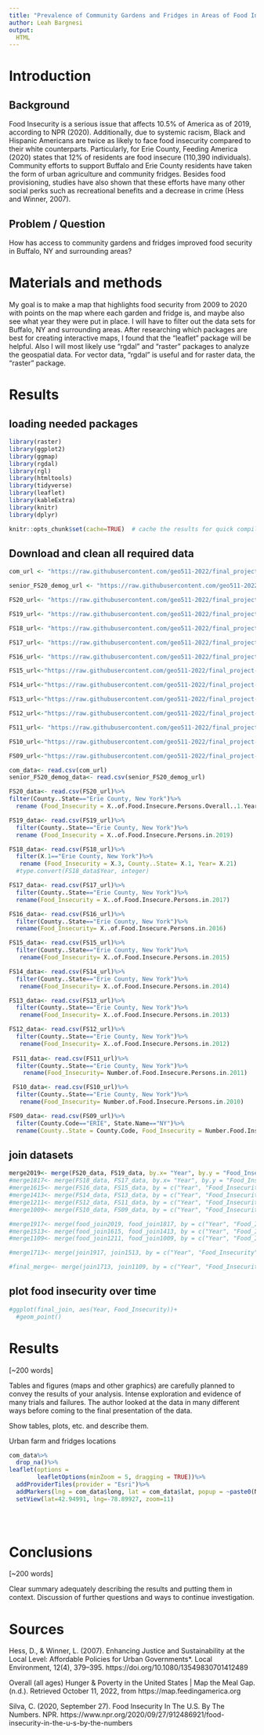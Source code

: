 ```yaml
---
title: "Prevalence of Community Gardens and Fridges in Areas of Food Insecurity in Buffalo, NY"
author: Leah Bargnesi
output:
  HTML
---
```


# Introduction

## Background
Food Insecurity is a serious issue that affects 10.5% of America as of 2019, according to NPR (2020). Additionally, due to systemic racism, Black and Hispanic Americans are twice as likely to face food insecurity compared to their white counterparts. Particularly, for Erie County, Feeding America (2020) states that 12% of residents are food insecure (110,390 individuals). Community efforts to support Buffalo and Erie County residents have taken the form of urban agriculture and community fridges. Besides food provisioning, studies have also shown that these efforts have many other social perks such as recreational benefits and a decrease in crime (Hess and Winner, 2007).

## Problem / Question

How has access to community gardens and fridges improved food security in Buffalo, NY and surrounding areas?

# Materials and methods

My goal is to  make a map that highlights food security from 2009 to 2020 with points on the map where each garden and fridge is, and maybe also see what year they were put in place. I will have to filter out the data sets for Buffalo, NY and surrounding areas. After researching which packages are best for creating interactive maps, I found that the "leaflet" package will be helpful. Also I will most likely use "rgdal" and "raster" packages to analyze the geospatial data. For vector data, "rgdal" is useful and for raster data, the "raster" package. 

# Results
## loading needed packages
```r
library(raster)
library(ggplot2)
library(ggmap)
library(rgdal)
library(rgl)
library(htmltools)
library(tidyverse)
library(leaflet)
library(kableExtra)
library(knitr)
library(dplyr)

knitr::opts_chunk$set(cache=TRUE)  # cache the results for quick compiling
```


## Download and clean all required data
```r

com_url <- "https://raw.githubusercontent.com/geo511-2022/final_project-LeahBargnesi/master/data/excel.csv"

senior_FS20_demog_url <- "https://raw.githubusercontent.com/geo511-2022/final_project-LeahBargnesi/master/data/State_of_Senior_Housing_Datasets%20(1)/State%20of%20Senior%20Hunger%20in%202020%20Demographic.csv"

FS20_url<- "https://raw.githubusercontent.com/geo511-2022/final_project-LeahBargnesi/master/data/Map_the_Meal_Gap_Data%20(1)/MMG2022_2020-2019Data_ToShare.csv"

FS19_url<- "https://raw.githubusercontent.com/geo511-2022/final_project-LeahBargnesi/master/data/Map_the_Meal_Gap_Data%20(1)/MMG2021_2019Data_ToShare.csv"

FS18_url<- "https://raw.githubusercontent.com/geo511-2022/final_project-LeahBargnesi/master/data/Map_the_Meal_Gap_Data%20(1)/MMG2020_2018Data_ToShare.csv"

FS17_url<- "https://raw.githubusercontent.com/geo511-2022/final_project-LeahBargnesi/master/data/Map_the_Meal_Gap_Data%20(1)/MMG2019_2017Data_ToShare.csv"

FS16_url<- "https://raw.githubusercontent.com/geo511-2022/final_project-LeahBargnesi/master/data/Map_the_Meal_Gap_Data%20(1)/MMG2018_2016Data_ToShare.csv"

FS15_url<-"https://raw.githubusercontent.com/geo511-2022/final_project-LeahBargnesi/master/data/Map_the_Meal_Gap_Data%20(1)/MMG2017_2015Data_ToShare.csv"

FS14_url<-"https://raw.githubusercontent.com/geo511-2022/final_project-LeahBargnesi/master/data/Map_the_Meal_Gap_Data%20(1)/MMG2016_2014Data_ToShare.csv"

FS13_url<-"https://raw.githubusercontent.com/geo511-2022/final_project-LeahBargnesi/master/data/Map_the_Meal_Gap_Data%20(1)/MMG2015_2013Data_ToShare.csv"

FS12_url<-"https://raw.githubusercontent.com/geo511-2022/final_project-LeahBargnesi/master/data/Map_the_Meal_Gap_Data%20(1)/MMG2014_2012Data_ToShare.csv"

FS11_url<- "https://raw.githubusercontent.com/geo511-2022/final_project-LeahBargnesi/master/data/Map_the_Meal_Gap_Data%20(1)/MMG2013_2011Data_ToShare.csv"

FS10_url<-"https://raw.githubusercontent.com/geo511-2022/final_project-LeahBargnesi/master/data/Map_the_Meal_Gap_Data%20(1)/MMG2012_2010Data_ToShare.csv"

FS09_url<-"https://raw.githubusercontent.com/geo511-2022/final_project-LeahBargnesi/master/data/Map_the_Meal_Gap_Data%20(1)/MMG2011_2009Data_ToShare.csv"

com_data<- read.csv(com_url)
senior_FS20_demog_data<- read.csv(senior_FS20_demog_url)

FS20_data<- read.csv(FS20_url)%>%
filter(County..State=="Erie County, New York")%>%
  rename (Food_Insecurity = X..of.Food.Insecure.Persons.Overall..1.Year.)

FS19_data<- read.csv(FS19_url)%>%
  filter(County..State=="Erie County, New York")%>%
  rename (Food_Insecurity = X..of.Food.Insecure.Persons.in.2019)

FS18_data<- read.csv(FS18_url)%>%
  filter(X.1=="Erie County, New York")%>%
   rename (Food_Insecurity = X.3, County..State= X.1, Year= X.21)
  #type.convert(FS18_data$Year, integer)

FS17_data<- read.csv(FS17_url)%>%
  filter(County..State=="Erie County, New York")%>%
  rename(Food_Insecurity = X..of.Food.Insecure.Persons.in.2017)

FS16_data<- read.csv(FS16_url)%>%
  filter(County..State=="Erie County, New York")%>%
  rename(Food_Insecurity= X..of.Food.Insecure.Persons.in.2016)

FS15_data<- read.csv(FS15_url)%>%
  filter(County..State=="Erie County, New York")%>%
   rename(Food_Insecurity= X..of.Food.Insecure.Persons.in.2015)

FS14_data<- read.csv(FS14_url)%>%
  filter(County..State=="Erie County, New York")%>%
   rename(Food_Insecurity= X..of.Food.Insecure.Persons.in.2014)

FS13_data<- read.csv(FS13_url)%>%
  filter(County..State=="Erie County, New York")%>%
   rename(Food_Insecurity= X..of.Food.Insecure.Persons.in.2013)

FS12_data<- read.csv(FS12_url)%>%
  filter(County..State=="Erie County, New York")%>%
   rename(Food_Insecurity= X..of.Food.Insecure.Persons.in.2012)
 
 FS11_data<- read.csv(FS11_url)%>%
  filter(County..State=="Erie County, New York")%>%
    rename(Food_Insecurity= Number.of.Food.Insecure.Persons.in.2011)

 FS10_data<- read.csv(FS10_url)%>%
  filter(County..State=="Erie County, New York")%>%
   rename(Food_Insecurity= Number.of.Food.Insecure.Persons.in.2010)

FS09_data<- read.csv(FS09_url)%>%
  filter(County.Code=="ERIE", State.Name=="NY")%>%
  rename(County..State = County.Code, Food_Insecurity = Number.Food.Insecure.Individuals)


```

## join datasets
```r
merge2019<- merge(FS20_data, FS19_data, by.x= "Year", by.y = "Food_Insecurity", all.x = TRUE, all.y = FALSE)
#merge1817<- merge(FS18_data, FS17_data, by.x= "Year", by.y = "Food_Insecurity", all.x= TRUE, all.y = FALSE)
#merge1615<- merge(FS16_data, FS15_data, by = c("Year", "Food_Insecurity"))
#merge1413<- merge(FS14_data, FS13_data, by = c("Year", "Food_Insecurity"))
#merge1211<- merge(FS12_data, FS11_data, by = c("Year", "Food_Insecurity"))
#merge1009<- merge(FS10_data, FS09_data, by = c("Year", "Food_Insecurity"))

#merge1917<- merge(food_join2019, food_join1817, by = c("Year", "Food_Insecurity"))
#merge1513<- merge(food_join1615, food_join1413, by = c("Year", "Food_Insecurity"))
#merge1109<- merge(food_join1211, food_join1009, by = c("Year", "Food_Insecurity"))

#merge1713<- merge(join1917, join1513, by = c("Year", "Food_Insecurity"))

#final_merge<- merge(join1713, join1109, by = c("Year", "Food_Insecurity"))

```
## plot food insecurity over time
```r
#ggplot(final_join, aes(Year, Food_Insecurity))+
  #geom_point()


```

# Results

[~200 words]

Tables and figures (maps and other graphics) are carefully planned to convey the results of your analysis. Intense exploration and evidence of many trials and failures. The author looked at the data in many different ways before coming to the final presentation of the data.

Show tables, plots, etc. and describe them.


Urban farm and fridges locations
```r
com_data%>%
  drop_na()%>%
leaflet(options = 
        leafletOptions(minZoom = 5, dragging = TRUE))%>%
  addProviderTiles(provider = "Esri")%>%
  addMarkers(lng = com_data$long, lat = com_data$lat, popup = ~paste0(Name, "<br/>", Type, "<br/>", Address, "<br/>", Start.Year))%>%
  setView(lat=42.94991, lng=-78.89927, zoom=11)

  
  


```


# Conclusions

[~200 words]

Clear summary adequately describing the results and putting them in context. Discussion of further questions and ways to continue investigation.


# Sources

Hess, D., & Winner, L. (2007). Enhancing Justice and Sustainability at the Local Level: Affordable Policies for Urban Governments*. Local Environment, 12(4), 379–395. https://doi.org/10.1080/13549830701412489

Overall (all ages) Hunger & Poverty in the United States | Map the Meal Gap. (n.d.). Retrieved October 11, 2022, from https://map.feedingamerica.org

Silva, C. (2020, September 27). Food Insecurity In The U.S. By The Numbers. NPR. https://www.npr.org/2020/09/27/912486921/food-insecurity-in-the-u-s-by-the-numbers
